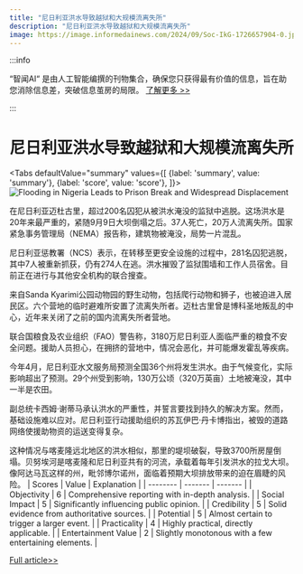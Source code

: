 ```yaml
---
title: "尼日利亚洪水导致越狱和大规模流离失所"
description: "尼日利亚洪水导致越狱和大规模流离失所"
image: https://image.informedainews.com/2024/09/Soc-IkG-1726657904-0.jpg
---
```



:::info

“智闻AI“ 是由人工智能编撰的刊物集合，确保您只获得最有价值的信息，旨在助您消除信息差，突破信息茧房的局限。  [了解更多 >>](/)

:::

# 尼日利亚洪水导致越狱和大规模流离失所


<Tabs
	defaultValue="summary"
	values={[
	{label: 'summary', value: 'summary'},
	{label: 'score', value: 'score'},
]}>
<TabItem value="summary">
<img
  src="https://image.informedainews.com/2024/09/Soc-IkG-1726657904-0.jpg"
  alt="Flooding in Nigeria Leads to Prison Break and Widespread Displacement"
/>



在尼日利亚迈杜古里，超过200名囚犯从被洪水淹没的监狱中逃脱。这场洪水是20年来最严重的，紧随9月9日大坝倒塌之后。37人死亡，20万人流离失所。国家紧急事务管理局（NEMA）报告称，建筑物被淹没，局势一片混乱。

尼日利亚惩教署（NCS）表示，在转移至更安全设施的过程中，281名囚犯逃脱，其中7人被重新抓获，仍有274人在逃。洪水摧毁了监狱围墙和工作人员宿舍。目前正在进行与其他安全机构的联合搜查。

来自Sanda Kyarimi公园动物园的野生动物，包括爬行动物和狮子，也被迫进入居民区。六个营地的临时避难所安置了流离失所者。迈杜古里曾是博科圣地叛乱的中心，近年来关闭了之前的国内流离失所者营地。

联合国粮食及农业组织（FAO）警告称，3180万尼日利亚人面临严重的粮食不安全问题。援助人员担心，在拥挤的营地中，情况会恶化，并可能爆发霍乱等疾病。

今年4月，尼日利亚水文服务局预测全国36个州将发生洪水。由于气候变化，实际影响超出了预测。29个州受到影响，130万公顷（320万英亩）土地被淹没，其中一半是农田。

副总统卡西姆·谢蒂马承认洪水的严重性，并誓言要找到持久的解决方案。然而，基础设施难以应对。尼日利亚行动援助组织的苏瓦伊巴·丹卡博指出，被毁的道路网络使援助物资的运送变得复杂。

这种情况与喀麦隆远北地区的洪水相似，那里的堤坝破裂，导致3700所房屋倒塌。贝努埃河是喀麦隆和尼日利亚共有的河流，承载着每年引发洪水的拉戈大坝。像阿达马瓦这样的州，毗邻博尔诺州，面临着预期大坝排放带来的迫在眉睫的风险。
</TabItem>
<TabItem value="score">
	| Scores     | Value   | Explanation |
	| -------- | ------- | ------- |
	| Objectivity  | 6    | Comprehensive reporting with in-depth analysis.    |
	| Social Impact | 5     | Significantly influencing public opinion.    |
	| Credibility    | 5    | Solid evidence from authoritative sources.    |
	| Potential    | 5    | Almost certain to trigger a larger event.    |
	| Practicality    | 4    | Highly practical, directly applicable.    |
	| Entertainment Value    | 2    | Slightly monotonous with a few entertaining elements.    |
</TabItem>
</Tabs>

[Full article>>](https://www.theguardian.com/world/2024/sep/16/more-than-200-inmates-escape-nigerian-prison-in-aftermath-of-flooding)
